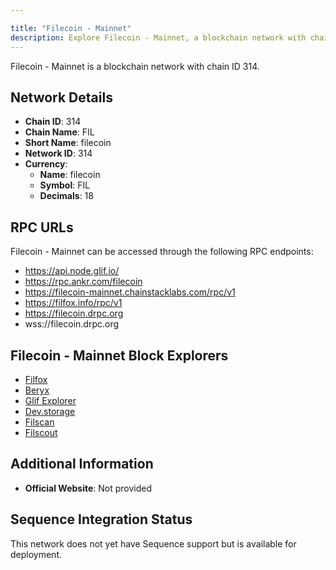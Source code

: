 ```yaml
---

title: "Filecoin - Mainnet"
description: Explore Filecoin - Mainnet, a blockchain network with chain ID 314. Learn about its native currency, filecoin, and how to interact with the network.
---
```




Filecoin - Mainnet is a blockchain network with chain ID 314.

## Network Details

- **Chain ID**: 314
- **Chain Name**: FIL
- **Short Name**: filecoin
- **Network ID**: 314
- **Currency**: 
  - **Name**: filecoin
  - **Symbol**: FIL
  - **Decimals**: 18

## RPC URLs

Filecoin - Mainnet can be accessed through the following RPC endpoints:

- https://api.node.glif.io/
- https://rpc.ankr.com/filecoin
- https://filecoin-mainnet.chainstacklabs.com/rpc/v1
- https://filfox.info/rpc/v1
- https://filecoin.drpc.org
- wss://filecoin.drpc.org

## Filecoin - Mainnet Block Explorers

- [Filfox](https://filfox.info/en)
- [Beryx](https://beryx.zondax.ch)
- [Glif Explorer](https://explorer.glif.io)
- [Dev.storage](https://dev.storage)
- [Filscan](https://filscan.io)
- [Filscout](https://filscout.io/en)

## Additional Information

- **Official Website**: Not provided

## Sequence Integration Status

This network does not yet have Sequence support but is available for deployment.

